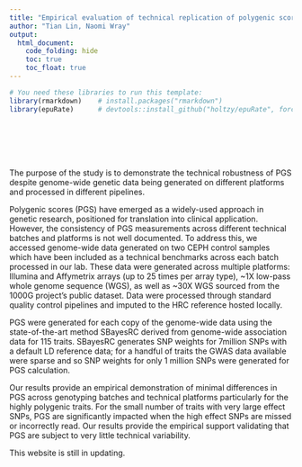 ```yaml
---
title: "Empirical evaluation of technical replication of polygenic scores"
author: "Tian Lin, Naomi Wray"
output: 
  html_document:
    code_folding: hide
    toc: true
    toc_float: true
---
```


```r
# You need these libraries to run this template:
library(rmarkdown)    # install.packages("rmarkdown") 
library(epuRate)      # devtools::install_github("holtzy/epuRate", force=TRUE)
```

<br><br><br><br>





The purpose of the study is to demonstrate the technical robustness of PGS despite genome-wide genetic data being generated on different platforms and processed in different pipelines. 

Polygenic scores (PGS) have emerged as a widely-used approach in genetic research, positioned for translation into clinical application. However, the consistency of PGS measurements across different technical batches and platforms is not well documented.
To address this, we accessed genome-wide data generated on two CEPH control samples which have been included as a technical benchmarks across each batch processed in our lab. These data were generated across multiple platforms: Illumina and Affymetrix arrays (up to 25 times per array type), ~1X low-pass whole genome sequence (WGS), as well as ~30X WGS sourced from the 1000G project's public dataset. Data were processed through standard quality control pipelines and imputed to the HRC reference hosted locally. 

PGS were generated for each copy of the genome-wide data using the state-of-the-art method SBayesRC derived from genome-wide association data for 115 traits.  SBayesRC generates SNP weights for 7million SNPs with a default LD reference data; for a handful of traits the GWAS data available were sparse and so SNP weights for  only 1 million SNPs were generated for PGS calculation.

Our results provide an empirical demonstration of minimal differences in PGS across genotyping batches and technical platforms particularly for the highly polygenic traits. For the small number of traits with very large effect SNPs, PGS are significantly impacted when the high effect SNPs are missed or incorrectly read. Our results provide the empirical support validating that PGS are subject to very little technical variability.

This website is still in updating.

